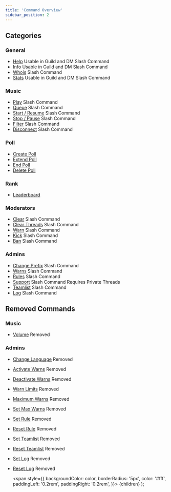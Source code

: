```yaml
---
title: 'Command Overview'
sidebar_position: 2
---
```


## Categories

### General
- [Help](general/help) <Label color="#43b581">Usable in Guild and DM</Label> <Label color="#43b581">Slash Command</Label>
- [Info](general/info) <Label color="#43b581">Usable in Guild and DM</Label> <Label color="#43b581">Slash Command</Label>
- [Whois](general/whois) <Label color="#43b581">Slash Command</Label>
- [Stats](general/stats) <Label color="#43b581">Usable in Guild and DM</Label> <Label color="#43b581">Slash Command</Label>

### Music
- [Play](music/play) <Label color="#43b581">Slash Command</Label>
- [Queue](music/queue) <Label color="#43b581">Slash Command</Label>
- [Start / Resume](music/start-resume) <Label color="#43b581">Slash Command</Label>
- [Stop / Pause](music/stop-pause) <Label color="#43b581">Slash Command</Label>
- [Filter](music/filter) <Label color="#43b581">Slash Command</Label>
- [Disconnect](music/disconnect) <Label color="#43b581">Slash Command</Label>

### Poll
- [Create Poll](poll/create-poll)
- [Extend Poll](poll/extend-poll)
- [End Poll](poll/end-poll)
- [Delete Poll](poll/delete-poll)

### Rank
- [Leaderboard](rank/leaderboard)

### Moderators
- [Clear](moderators/clear) <Label color="#43b581">Slash Command</Label>
- [Clear Threads](moderators/clear-threads) <Label color="#43b581">Slash Command</Label>
- [Warn](moderators/warn) <Label color="#43b581">Slash Command</Label>
- [Kick](moderators/kick) <Label color="#43b581">Slash Command</Label>
- [Ban](moderators/ban) <Label color="#43b581">Slash Command</Label>

### Admins
- [Change Prefix](admins/change-prefix) <Label color="#43b581">Slash Command</Label>
- [Warns](admins/warns) <Label color="#43b581">Slash Command</Label>
- [Rules](admins/rules) <Label color="#43b581">Slash Command</Label>
- [Support](admins/support) <Label color="#43b581">Slash Command</Label> <Label color="#5865F2">Requires Private Threads</Label>
- [Teamlist](admins/teamlist) <Label color="#43b581">Slash Command</Label>
- [Log](admins/log) <Label color="#43b581">Slash Command</Label>

## Removed Commands
### Music
- [Volume](deprecated-commands/music/volume) <Label color="#f04747">Removed</Label>

### Admins
- [Change Language](deprecated-commands/admins/change-language) <Label color="#f04747">Removed</Label>
- [Activate Warns](deprecated-commands/admins/activate-warns) <Label color="#f04747">Removed</Label>
- [Deactivate Warns](deprecated-commands/admins/deactivate-warns) <Label color="#f04747">Removed</Label>
- [Warn Limits](deprecated-commands/admins/warn-limits) <Label color="#f04747">Removed</Label>
- [Maximum Warns](deprecated-commands/admins/max-warns) <Label color="#f04747">Removed</Label>
- [Set Max Warns](deprecated-commands/admins/set-max-warns) <Label color="#f04747">Removed</Label>
- [Set Rule](deprecated-commands/admins/set-rule) <Label color="#f04747">Removed</Label>
- [Reset Rule](deprecated-commands/admins/reset-rule) <Label color="#f04747">Removed</Label>
- [Set Teamlist](deprecated-commands/admins/set-teamlist) <Label color="#f04747">Removed</Label>
- [Reset Teamlist](deprecated-commands/admins/reset-teamlist) <Label color="#f04747">Removed</Label>
- [Set Log](deprecated-commands/admins/set-log) <Label color="#f04747">Removed</Label>
- [Reset Log](deprecated-commands/admins/reset-log) <Label color="#f04747">Removed</Label>

  <span
    style={{
      backgroundColor: color,
      borderRadius: '5px',
      color: '#fff',
      paddingLeft: '0.2rem',
      paddingRight: '0.2rem',
    }}>
    {children}
  </span>
);

